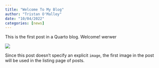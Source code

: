 ```yaml
---
title: "Welcome To My Blog"
author: "Tristan O'Malley"
date: "10/04/2022"
categories: [news]
---
```


This is the first post in a Quarto blog. Welcome! werwer

![](thumbnail.jpg)

Since this post doesn't specify an explicit `image`, the first image in the post will be used in the listing page of posts.
